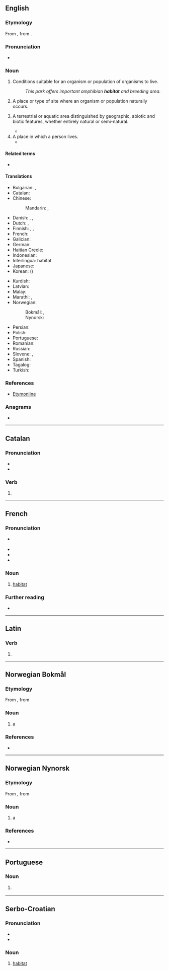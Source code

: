 {{also|Habitat|hábitat|hàbitat|habitât}}
==English==

===Etymology===
From {{bor|en|la|habitātus||having been inhabited}}, from {{m|la|habitus||having been held}}.

===Pronunciation===
* {{a|GA}} {{IPA|en|/ˈhæbɪtæt/|[ˈhæbɪtæʔ]}}

===Noun===
{{en-noun|~}}

# {{lb|en|uncountable|biology}} Conditions suitable for an organism or population of organisms to live.
#: ''This park offers important amphibian '''habitat''' and breeding area.''
# {{lb|en|countable|biology}} A place or type of site where an organism or population naturally occurs.
# {{lb|en|countable|biology}} A terrestrial or aquatic area distinguished by geographic, abiotic and biotic features, whether entirely natural or semi-natural.
#* {{quote-book|en|title=The Ecology of Transportation|page=248|url=https://books.google.com/books?isbn=1402045042|author=John Davenport, Julia L. Davenport|year=2006
|passage=rights-of-way are usually perceived as disturbance zones that provide a '''habitat''' and corridor for non-native species.}}
# A place in which a person lives.
#* {{quote-journal|en|journal=Bazaar|year=2006|month=June|issue=3535|page=146|title=Hot List|author=Jessica Houssian|
|passage=this book is just the impetus you need to clear the clutter and reorganize your '''habitat'''.}}

====Related terms====
* {{l|en|habitable}}

====Translations====
{{trans-top|natural conditions in which a plant or animal lives}}
* Bulgarian: {{t|bg|ареал|m|sc=Cyrl}}, {{t|bg|естествена среда|f|sc=Cyrl}}
* Catalan: {{t+|ca|hàbitat|m}}
* Chinese:
*: Mandarin: {{t+|cmn|棲息地|sc=Hani}}, {{t+|cmn|栖息地|tr=qīxīdì ''PRC'', qīxídì ''Taiwan''|sc=Hani}}
* Danish: {{t|da|levested|n}}, {{t+|da|habitat|n}}, {{t|da|udbredelsesområde|n}}
* Dutch: {{t+|nl|leefgebied}}, {{t+|nl|habitat|n}}
* Finnish: {{t+|fi|elinympäristö}}, {{t|fi|elinpaikka}}, {{t+|fi|habitaatti}}
* French: {{t+|fr|habitat|m}}
* Galician: {{t|gl|hábitat|m}}
* German: {{t+|de|Habitat|n}}
* Haitian Creole: {{t|ht|abita}}
* Indonesian: {{t+|id|habitat}}
* Interlingua: habitat
* Japanese: {{t|ja|生息地|tr=せいそくち, seisokuchi|sc=Jpan}}
* Korean: {{t+|ko|서식지}} ({{t|ko|棲息地}})
{{trans-mid}}
* Kurdish: {{t+|ku|jîngeh|f}}
* Latvian: {{t|lv|dzīvotne|f}}
* Malay: {{t|ms|habitat}}
* Marathi: {{t|mr|अधिवास|sc=Deva}}, {{t|mr|प्राकृतिक वास|sc=Deva}}
* Norwegian:
*: Bokmål: {{t|nb|habitat|n}}, {{t|nb|levested|n}}
*: Nynorsk: {{t|nn|habitat|n}}
* Persian: {{t+|fa|زیستگاه|tr=zistgâh|sc=fa-Arab}}
* Polish: {{t+|pl|siedlisko}}
* Portuguese: {{t+|pt|habitat|m}}
* Romanian: {{t+|ro|habitat}}
* Russian: {{t|ru|среда́ обита́ния|f}}
* Slovene: {{t+|sl|habitat|m}}, {{t|sl|življenjski prostor|m}}
* Spanish: {{t+|es|hábitat}}
* Tagalog: {{t|tl|tirahanan}}
* Turkish: {{t+|tr|habitat}}
{{trans-bottom}}

===References===
* [http://www.etymonline.com/index.php?term=habitat Etymonline]

===Anagrams===
* {{anagrams|en|a=aabhitt|Tabitha}}

----

==Catalan==

===Pronunciation===
* {{ca-IPA}}
* {{rhymes|ca|at}}

===Verb===
{{ca-pp|habita}}

# {{ca-verb form of|t=past|m=ptc|habitar}}

----

==French==

===Pronunciation===
* {{fr-muteh}} {{fr-IPA}}
* {{audio|fr|LL-Q150 (fra)-Lepticed7-habitat.wav|Audio}}
* {{rhymes|fr|a}}
* {{homophones|fr|habitats}}

===Noun===
{{fr-noun|m}}

# [[#English|habitat]]

===Further reading===
* {{R:TLFi}}

----

==Latin==

===Verb===
{{la-verb-form|habitat}}

# {{inflection of|la|habitō||3|s|pres|actv|indc}}

----

==Norwegian Bokmål==
{{wp|lang=no}}

===Etymology===
From {{der|nb|la|habitatus}}, from {{m|la|habitare}}

===Noun===
{{nb-noun-n3}}

# a {{l|en|habitat}}

===References===
* {{R:The Bokmål Dictionary}}

----

==Norwegian Nynorsk==
{{wp|lang=nn}}

===Etymology===
From {{der|nn|la|habitatus}}, from {{m|la|habitare}}

===Noun===
{{nn-noun-n1}}

# a {{l|en|habitat}}

===References===
* {{R:The Nynorsk Dictionary}}

----

==Portuguese==

===Noun===
{{pt-noun|m|s}}

# {{lb|pt|biology}} {{l|en|habitat}} {{gloss|natural conditions in which a plant or animal lives}}

----

==Serbo-Croatian==

===Pronunciation===
* {{IPA|sh|/xabǐtaːt/}}
* {{hyphenation|sh|ha|bi|tat}}

===Noun===
{{sh-noun|g=m|head=habìtāt}}

# [[#English|habitat]]